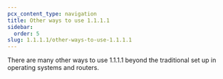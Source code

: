 ```yaml
---
pcx_content_type: navigation
title: Other ways to use 1.1.1.1
sidebar:
  order: 5
slug: 1.1.1.1/other-ways-to-use-1.1.1.1
---
```



There are many other ways to use 1.1.1.1 beyond the traditional set up in operating systems and routers.

<DirectoryListing />
